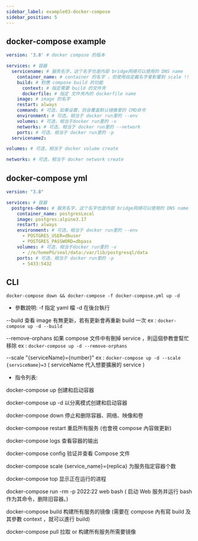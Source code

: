 ```yaml
---
sidebar_label: example03-docker-compose
sidebar_position: 5
---
```


## docker-compose example

```yml title="<docker compose file name>.yml"
version: '3.8' # docker compose 的版本

services: # 容器
  servicename: # 服务名字，这个名字也是内部 bridge网络可以使用的 DNS name
    container_name: # container 的名字 ，但使用自定義名字會影響到 scale !!
    build: # 對應 compose build 的功能 
      context: # 指定需要 build 的文件夾
      dockerfile: # 指定 文件夾內的 dockerfile name
    image: # image 的名字
    restart: always
    command: # 可选，如果设置，则会覆盖默认镜像里的 CMD命令
    environment: # 可选，相当于 docker run里的 --env
    volumes: # 可选，相当于docker run里的 -v
    networks: # 可选，相当于 docker run里的 --network
    ports: # 可选，相当于 docker run里的 -p
  servicename2:

volumes: # 可选，相当于 docker volume create

networks: # 可选，相当于 docker network create
```

## docker-compose yml

```yml title="docker-compose.yml"
version: "3.8"

services: # 容器
  postgres-demo: # 服务名字，这个名字也是内部 bridge网络可以使用的 DNS name
    container_name: postgresLocal    
    image: postgres:alpine3.17
    restart: always
    environment: # 可选，相当于 docker run里的 --env
      - POSTGRES_USER=dbuser
      - POSTGRES_PASSWORD=dbpass
    volumes: # 可选，相当于docker run里的 -v
      - //e/homePG/seal/data:/var/lib/postgresql/data
    ports: # 可选，相当于 docker run里的 -p
      - 5433:5432
```
## CLI

`docker-compose down && docker-compose -f docker-compose.yml up -d`

- 參數說明:
-f 指定 yaml 檔
-d 在後台執行

--build 查看 image 有無更新，若有更新會再重新 build 一次
ex : `docker-compose up -d --build`

--remove-orphans 如果 compose 文件中有刪掉 service ，則這個參教會幫忙移除
ex : `docker-compose up -d --remove-orphans`

--scale "{serviceName}={number}"
ex : `docker-compose up -d --scale {serviceName}=3`  ( serviceName 代入想要擴展的 service )

- 指令列表:

docker-compose up 创建和启动容器

docker-compose up -d 以分离模式创建和启动容器

docker-compose down 停止和删除容器、网络、映像和卷

docker-compose restart 重启所有服务 (也會視 compose 內容做更新)

docker-compose logs 查看容器的输出

docker-compose config 验证并查看 Compose 文件

docker-compose scale {service_name}={replica} 为服务指定容器个数

docker-compose top 显示正在运行的进程

docker-compose run -rm -p 2022:22 web bash ( 启动 Web 服务并运行 bash 作为其命令，删除旧容器。)

docker-compose build 构建所有服务的镜像 (需要在 compose 內有寫 build 及其參數 context ，就可以進行 build)

docker-compose pull 拉取 or 构建所有服务所需要镜像